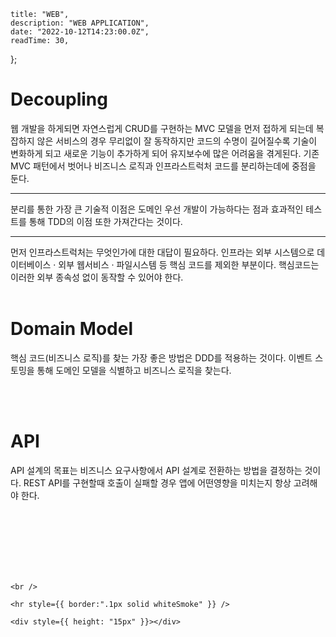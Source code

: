 
    title: "WEB",
    description: "WEB APPLICATION",
    date: "2022-10-12T14:23:00.0Z",
    readTime: 30,
};


<div
    style={{
        marginTop: "4rem",
        fontFamily: "Recoleta, NotoSansKR-Thin, MalgunGothic",
        fontSize: "11pt",
        lineHeight: "22pt",
        letterSpacing: ".8px",
    }}
>

# Decoupling

웹 개발을 하게되면 자연스럽게 CRUD를 구현하는 MVC 모델을 먼저 접하게 되는데 복잡하지 않은 서비스의 경우 무리없이 잘 동작하지만 코드의 수명이 길어질수록 기술이 변화하게 되고 새로운 기능이 추가하게 되어 유지보수에 많은 어려움을 겪게된다.
기존 MVC 패턴에서 벗어나 비즈니스 로직과 인프라스트럭처 코드를 분리하는데에 중점을 둔다.

<hr />

분리를 통한 가장 큰 기술적 이점은 도메인 우선 개발이 가능하다는 점과 효과적인 테스트를 통해 TDD의 이점 또한 가져간다는 것이다.

<hr />
먼저 인프라스트럭처는 무엇인가에 대한 대답이 필요하다. 인프라는 외부 시스템으로 데이터베이스
· 외부 웹서비스 · 파일시스템 등 핵심 코드를 제외한 부분이다. 핵심코드는 이러한 외부
종속성 없이 동작할 수 있어야 한다.

<br />
<br />

# Domain Model

핵심 코드(비즈니스 로직)를 찾는 가장 좋은 방법은 DDD를 적용하는 것이다. 이벤트 스토밍을 통해 도메인 모델을 식별하고 비즈니스 로직을 찾는다.

<br />
<br />

# API

API 설계의 목표는 비즈니스 요구사항에서 API 설계로 전환하는 방법을 결정하는 것이다.
REST API를 구현할때 호출이 실패할 경우 앱에 어떤영향을 미치는지 항상 고려해야 한다.

<br />
<br />

<br />
<br />

<br />
<br />

    <br />

    <hr style={{ border:".1px solid whiteSmoke" }} />

    <div style={{ height: "15px" }}></div>

</div>
